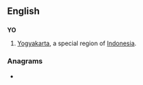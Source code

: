 {{also|y/o|yo|yö|yō}}
==English==

==={{abbreviation}}===
'''YO'''

# [[Yogyakarta]], a special region of [[Indonesia]].

===Anagrams===
* {{alphagram|[[oy#English|oy]]}}